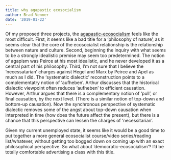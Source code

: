 ```yaml
---
title: why agapastic ecosocialism
author: Brad Venner
date: '2019-01-22'
---
```


Of my proposed three projects, the [agapastic-ecosocialism](http://github.com/bvenner/agapstic-ecosocialism) feels like the most difficult.  First, it seems like a bad title for a 'philosophy of nature', as it seems clear that the core of the ecosocialist relationship is the relationship between nature and culture.  Second, beginning the inquiry with what seems to be a strongly idealistic premise may seem too predetermined.  The notion of agapism was Peirce at his most idealistic, and he never developed it as a central part of his philosophy.  Third, I'm not sure that I believe the 'necessatarian' charges against Hegel and Marx by Peirce and Apel as much as I did.  The 'systematic dialectic' reconstruction points to a complementatry notion of 'aufheben'.  Arthur discusses that the historical dialectic viewpoint often reduces 'aufheben' to efficient causation.  However, Arthur argues that there is a complementary notion of 'pull', or final causation, by the next level.  (There is a similar notion of top-down and bottom-up causation).  Now the synchronous perspective of systematic dialectic removes some of the angst about top-down causation when interpreted in time (how does the future affect the present), but there is a chance that this perspective can lessen the charges of 'necessitarian'.  

Given my current unemployed state, it seems like it would be a good time to put together a more general ecosocialist course/video series/reading list/whatever, without getting too bogged down on coming up with an exact philosophical perspective.  So what about 'democratic-ecosocialism'?  I'd be totally comfortable advertising a class with this title.   
